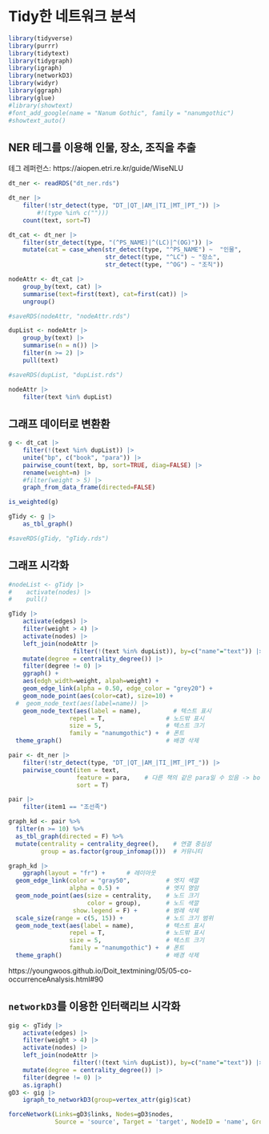 # Tidy한 네트워크 분석

```{r}
library(tidyverse)
library(purrr)
library(tidytext)
library(tidygraph)
library(igraph)
library(networkD3)
library(widyr)
library(ggraph)
library(glue)
#library(showtext)
#font_add_google(name = "Nanum Gothic", family = "nanumgothic")
#showtext_auto()
```

## NER 테그를 이용해 인물, 장소, 조직을 추출
테그 레퍼런스: https://aiopen.etri.re.kr/guide/WiseNLU
```{r}
dt_ner <- readRDS("dt_ner.rds")
```

```{r}
dt_ner |>
    filter(!str_detect(type, "DT_|QT_|AM_|TI_|MT_|PT_")) |>
        #!(type %in% c("")))
    count(text, sort=T)
```

```{r}
dt_cat <- dt_ner |> 
    filter(str_detect(type, "(^PS_NAME)|^(LC)|^(OG)")) |>
    mutate(cat = case_when(str_detect(type, "^PS_NAME") ~  "인물",
                           str_detect(type, "^LC") ~ "장소",
                           str_detect(type, "^OG") ~ "조직"))
```

```{r}
nodeAttr <- dt_cat |>
    group_by(text, cat) |>
    summarise(text=first(text), cat=first(cat)) |>
    ungroup()
```

```{r}
#saveRDS(nodeAttr, "nodeAttr.rds")
```

```{r}
dupList <- nodeAttr |>
    group_by(text) |>
    summarise(n = n()) |>
    filter(n >= 2) |>
    pull(text)
```

```{r}
#saveRDS(dupList, "dupList.rds")
```

```{r}
nodeAttr |>
    filter(text %in% dupList)
```


## 그래프 데이터로 변환환
```{r}
g <- dt_cat |>
    filter(!(text %in% dupList)) |>
    unite("bp", c("book", "para")) |>
    pairwise_count(text, bp, sort=TRUE, diag=FALSE) |>
    rename(weight=n) |>
    #filter(weight > 5) |>
    graph_from_data_frame(directed=FALSE)
```

```{r eval=FALSE}
is_weighted(g)
```

```{r}
gTidy <- g |>
    as_tbl_graph()
```

```{r}
#saveRDS(gTidy, "gTidy.rds")
```


## 그래프 시각화
```{r}
#nodeList <- gTidy |>
#    activate(nodes) |>
#    pull()
```

```{r}
gTidy |> 
    activate(edges) |>
    filter(weight > 4) |>
    activate(nodes) |> 
    left_join(nodeAttr |>
                  filter(!(text %in% dupList)), by=c("name"="text")) |>
    mutate(degree = centrality_degree()) |>
    filter(degree != 0) |>
    ggraph() +
    aes(edgh_width=weight, alpah=weight) +
    geom_edge_link(alpha = 0.50, edge_color = "grey20") +
    geom_node_point(aes(color=cat), size=10) +
  #  geom_node_text(aes(label=name)) |>
    geom_node_text(aes(label = name),         # 텍스트 표시
                 repel = T,                 # 노드밖 표시
                 size = 5,                  # 텍스트 크기
                 family = "nanumgothic") +  # 폰트
  theme_graph()                             # 배경 삭제                       # 배경 삭제

```

```{r}
pair <- dt_ner |>
    filter(!str_detect(type, "DT_|QT_|AM_|TI_|MT_|PT_")) |>
    pairwise_count(item = text, 
                   feature = para,    # 다른 책의 같은 para일 수 있음 -> book도 같이 구분하도록 고쳐야 함!
                   sort = T)
```

```{r}
pair |>
    filter(item1 == "조선족")
```

```{r}
graph_kd <- pair %>%
  filter(n >= 10) %>%
  as_tbl_graph(directed = F) %>%
  mutate(centrality = centrality_degree(),    # 연결 중심성
         group = as.factor(group_infomap()))  # 커뮤니티
```

```{r}
graph_kd |>
    ggraph(layout = "fr") +      # 레이아웃
  geom_edge_link(color = "gray50",          # 엣지 색깔
                 alpha = 0.5) +             # 엣지 명암
  geom_node_point(aes(size = centrality,    # 노드 크기
                      color = group),       # 노드 색깔
                  show.legend = F) +        # 범례 삭제
  scale_size(range = c(5, 15)) +            # 노드 크기 범위
  geom_node_text(aes(label = name),         # 텍스트 표시
                 repel = T,                 # 노드밖 표시
                 size = 5,                  # 텍스트 크기
                 family = "nanumgothic") +  # 폰트
  theme_graph()                             # 배경 삭제
```

https://youngwoos.github.io/Doit_textmining/05/05-co-occurrenceAnalysis.html#90

## `networkD3`를 이용한 인터랙리브 시각화

```{r}
gig <- gTidy |> 
    activate(edges) |>
    filter(weight > 4) |>
    activate(nodes) |> 
    left_join(nodeAttr |>
                  filter(!(text %in% dupList)), by=c("name"="text")) |>
    mutate(degree = centrality_degree()) |>
    filter(degree != 0) |>
    as.igraph() 
gD3 <- gig |>
    igraph_to_networkD3(group=vertex_attr(gig)$cat)
```

```{r}
forceNetwork(Links=gD3$links, Nodes=gD3$nodes,
             Source = 'source', Target = 'target', NodeID = 'name', Group = 'group')
```

